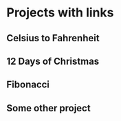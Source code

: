 
# Projects with links

## Celsius to Fahrenheit
<CelsiusToFahrenheitToKelvin/>

## 12 Days of Christmas
<DaysOfChistmass/>

## Fibonacci
<Fibonacci/>

## Some other project

